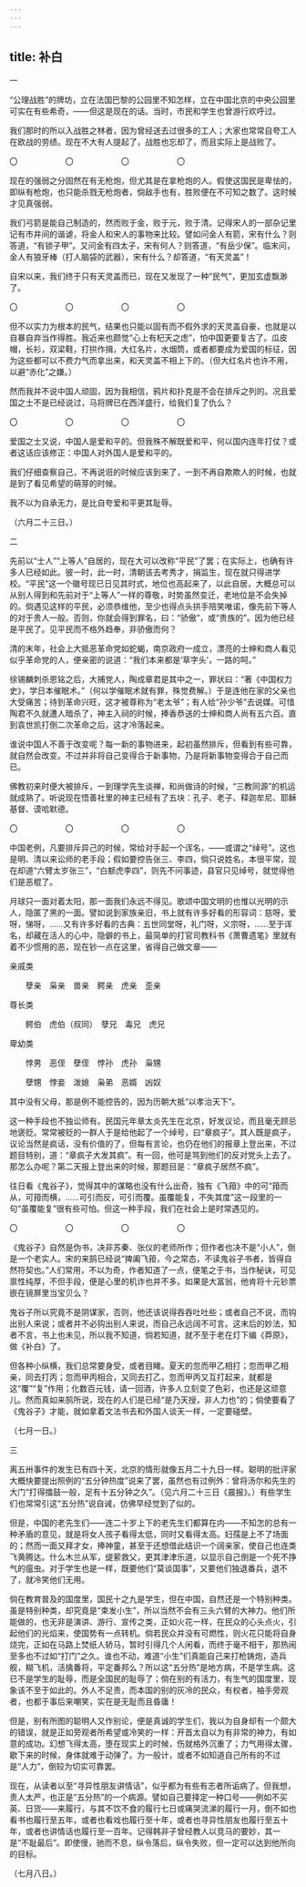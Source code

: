 ```yaml
---
---
---
```

title: 补白
---



一

“公理战胜”的牌坊，立在法国巴黎的公园里不知怎样，立在中国北京的中央公园里可实在有些希奇，——但这是现在的话。当时，市民和学生也曾游行欢呼过。

我们那时的所以入战胜之林者，因为曾经送去过很多的工人；大家也常常自夸工人在欧战的劳绩。现在不大有人提起了，战胜也忘却了，而且实际上是战败了。

〇　　　　　　〇　　　　　　〇　　　　　　〇

现在的强弱之分固然在有无枪炮，但尤其是在拿枪炮的人。假使这国民是卑怯的，即纵有枪炮，也只能杀戮无枪炮者，倘敌手也有，胜败便在不可知之数了。这时候才见真强弱。

我们弓箭是能自己制造的，然而败于金，败于元，败于清。记得宋人的一部杂记里记有市井间的谐谑，将金人和宋人的事物来比较。譬如问金人有箭，宋有什么？则答道，“有锁子甲”。又问金有四太子，宋有何人？则答道，“有岳少保”。临末问，金人有狼牙棒（打人脑袋的武器），宋有什么？却答道，“有天灵盖”！

自宋以来，我们终于只有天灵盖而已，现在又发现了一种“民气”，更加玄虚飘渺了。

〇　　　　　　〇　　　　　　〇　　　　　　〇

但不以实力为根本的民气，结果也只能以固有而不假外求的天灵盖自豪，也就是以自暴自弃当作得胜。我近来也颇觉“心上有杞天之虑”，怕中国更要复古了。瓜皮帽，长衫，双梁鞋，打拱作揖，大红名片，水烟筒，或者都要成为爱国的标征，因为这些都可以不费力气而拿出来，和天灵盖不相上下的。（但大红名片也许不用，以避“赤化”之嫌。）

然而我并不说中国人顽固，因为我相信，鸦片和扑克是不会在排斥之列的。况且爱国之士不是已经说过，马将牌已在西洋盛行，给我们复了仇么？

〇　　　　　　〇　　　　　　〇　　　　　　〇

爱国之士又说，中国人是爱和平的。但我殊不解既爱和平，何以国内连年打仗？或者这话应该修正：中国人对外国人是爱和平的。

我们仔细查察自己，不再说诳的时候应该到来了，一到不再自欺欺人的时候，也就是到了看见希望的萌芽的时候。

我不以为自承无力，是比自夸爱和平更其耻辱。

（六月二十三日。）

二

先前以“士人”“上等人”自居的，现在大可以改称“平民”了罢；在实际上，也确有许多人已经如此。彼一时，此一时，清朝该去考秀才，捐监生，现在就只得进学校。“平民”这一个徽号现已日见其时式，地位也高起来了，以此自居，大概总可以从别人得到和先前对于“上等人”一样的尊敬，时势虽然变迁，老地位是不会失掉的。倘遇见这样的平民，必须恭维他，至少也得点头拱手陪笑唯诺，像先前下等人的对于贵人一般。否则，你就会得到罪名，曰：“骄傲”，或“贵族的”。因为他已经是平民了。见平民而不格外趋奉，非骄傲而何？

清的末年，社会上大抵恶革命党如蛇蝎，南京政府一成立，漂亮的士绅和商人看见似乎革命党的人，便亲密的说道：“我们本来都是‘草字头’，一路的呵。”

徐锡麟刺杀恩铭之后，大捕党人，陶成章君是其中之一，罪状曰：“著《中国权力史》，学日本催眠术。”（何以学催眠术就有罪，殊觉费解。）于是连他在家的父亲也大受痛苦；待到革命兴旺，这才被尊称为“老太爷”；有人给“孙少爷”去说媒。可惜陶君不久就遭人暗杀了，神主入祠的时候，捧香恭送的士绅和商人尚有五六百。直到袁世凯打倒二次革命之后，这才冷落起来。

谁说中国人不善于改变呢？每一新的事物进来，起初虽然排斥，但看到有些可靠，就自然会改变。不过并非将自己变得合于新事物，乃是将新事物变得合于自己而已。

佛教初来时便大被排斥，一到理学先生谈禅，和尚做诗的时候，“三教同源”的机运就成熟了。听说现在悟善社里的神主已经有了五块：孔子、老子、释迦牟尼、耶稣基督、谟哈默德。

〇　　　　　　〇　　　　　　〇　　　　　　〇

中国老例，凡要排斥异己的时候，常给对手起一个诨名，——或谓之“绰号”。这也是明、清以来讼师的老手段；假如要控告张三、李四，倘只说姓名，本很平常，现在却道“六臂太岁张三”，“白额虎李四”，则先不问事迹，县官只见绰号，就觉得他们是恶棍了。

月球只一面对着太阳，那一面我们永远不得见。歌颂中国文明的也惟以光明的示人，隐匿了黑的一面。譬如说到家族亲旧，书上就有许多好看的形容词：慈呀，爱呀，悌呀，……又有许多好看的古典：五世同堂呀，礼门呀，义宗呀，……至于诨名，却藏在活人的心中，隐僻的书上，最简单的打官司教科书《萧曹遗笔》里就有着不少惯用的恶，现在钞一点在这里，省得自己做文章——

亲戚类

　　孽亲　枭亲　兽亲　鳄亲　虎亲　歪亲

尊长类

　　鳄伯　虎伯（叔同）　孽兄　毒兄　虎兄

卑幼类

　　悖男　恶侄　孽侄　悖孙　虎孙　枭甥

　　孽甥　悖妾　泼媳　枭弟　恶婿　凶奴

其中没有父母，那是例不能控告的，因为历朝大抵“以孝治天下”。

这一种手段也不独讼师有。民国元年章太炎先生在北京，好发议论，而且毫无顾忌地褒贬。常常被贬的一群人于是给他起了一个绰号，曰“章疯子”。其人既是疯子，议论当然是疯话，没有价值的了，但每有言论，也仍在他们的报章上登出来，不过题目特别，道：“章疯子大发其疯”。有一回，他可是骂到他们的反对党头上去了。那怎么办呢？第二天报上登出来的时候，那题目是：“章疯子居然不疯”。

往日看《鬼谷子》，觉得其中的谋略也没有什么出奇，独有《飞箝》中的可“箝而从，可箝而横，……可引而反，可引而覆。虽覆能复，不失其度”这一段里的一句“虽覆能复”很有些可怕。但这一种手段，我们在社会上是时常遇见的。

〇　　　　　　〇　　　　　　〇　　　　　　〇

《鬼谷子》自然是伪书，决非苏秦、张仪的老师所作；但作者也决不是“小人”，倒是一个老实人。宋的来鹄已经说“捭阖飞箝，今之常态，不读鬼谷子书者，皆得自然符契也。”人们常用，不以为奇，作者知道了一点，便笔之于书，当作秘诀，可见禀性纯厚，不但手段，便是心里的机诈也并不多。如果是大富翁，他肯将十元钞票嵌在镜屏里当宝贝么？

鬼谷子所以究竟不是阴谋家，否则，他还该说得吞吞吐吐些；或者自己不说，而钩出别人来说；或者并不必钩出别人来说，而自己永远阔不可言。这末后的妙法，知者不言，书上也未见，所以我不知道，倘若知道，就不至于老在灯下编《莽原》，做《补白》了。

但各种小纵横，我们总常要身受，或者目睹。夏天的忽而甲乙相打；忽而甲乙相亲，同去打丙；忽而甲丙相合，又同去打乙，忽而甲丙又互打起来，就都是这“覆”“复”作用；化数百元钱，请一回酒，许多人立刻变了色彩，也还是这顽意儿。然而真如来鹄所说，现在的人们是已经“是乃天授，非人力也”的；倘使要看了《鬼谷子》才能，就如拿着文法书去和外国人谈天一样，一定要碰壁。

（七月一日。）

三

离五卅事件的发生已有四十天，北京的情形就像五月二十九日一样。聪明的批评家大概快要提出照例的“五分钟热度”说来了罢，虽然也有过例外：曾将汤尔和先生的大门“打得擂鼓一般，足有十五分钟之久”。（见六月二十三日《晨报》。）有些学生们也常常引这“五分热”说自诫，仿佛早经觉到了似的。

但是，中国的老先生们——连二十岁上下的老先生们都算在内——不知怎的总有一种矛盾的意见，就是将女人孩子看得太低，同时又看得太高。妇孺是上不了场面的；然而一面又拜才女，捧神童，甚至于还想借此结识一个阔亲家，使自己也连类飞黄腾达。什么木兰从军，缇萦救父，更其津津乐道，以显示自己倒是一个死不挣气的瘟虫。对于学生也是一样，既要他们“莫谈国事”，又要他们独退番兵，退不了，就冷笑他们无用。

倘在教育普及的国度里，国民十之九是学生，但在中国，自然还是一个特别种类。虽是特别种类，却究竟是“束发小生”，所以当然不会有三头六臂的大神力。他们所能做的，也无非是演讲、游行、宣传之类，正如火花一样，在民众的心头点火，引起他们的光焰来，使国势有一点转机。倘若民众并没有可燃性，则火花只能将自身烧完，正如在马路上焚纸人轿马，暂时引得几个人闲看，而终于毫不相干，那热闹至多也不过如“打门”之久。谁也不动，难道“小生”们真能自己来打枪铸炮，造兵舰，糊飞机，活擒番将，平定番邦么？所以这“五分热”是地方病，不是学生病。这已不是学生的耻辱，而是全国民的耻辱了；倘在别的有活力，有生气的国度里，现象该不至于如此的。外人不足责，而本国的别的灰冷的民众，有权者，袖手旁观者，也都于事后来嘲笑，实在是无耻而且昏庸！

但是，别有所图的聪明人又作别论，便是真诚的学生们，我以为自身却有一个颇大的错误，就是正如旁观者所希望或冷笑的一样：开首太自以为有非常的神力，有如意的成功。幻想飞得太高，堕在现实上的时候，伤就格外沉重了；力气用得太骤，歇下来的时候，身体就难于动弹了。为一般计，或者不如知道自己所有的不过是“人力”，倒较为切实可靠罢。

现在，从读者以至“寻异性朋友讲情话”，似乎都为有些有志者所诟病了。但我想，责人太严，也正是“五分热”的一个病源。譬如自己要择定一种口号——例如不买英、日货——来履行，与其不饮不食的履行七日或痛哭流涕的履行一月，倒不如也看书也履行至五年，或者也看戏也履行至十年，或者也寻异性朋友也履行至五十年，或者也讲情话也履行至一百年。记得韩非子曾经教人以竞马的要妙，其一是“不耻最后”。即使慢，驰而不息，纵令落后，纵令失败，但一定可以达到他所向的目标。

（七月八日。）
